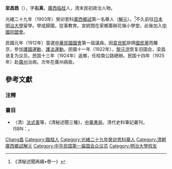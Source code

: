 <!---{{明清人物信息框
| 姓名 = 
| 原名 =
| 圖片名稱= 
| 圖片大小 = 180px
| 圖片說明 = 
| 最高職務 = 
| 國家 = 
| 爵位 =
| 籍貫 = [[]][[|]][[]]
| 族裔 = 漢族
| 旗籍 = 
| 字號 = 
| 諡號 = 
| 出生日期 = [[]]年（年）
| 出生地點 = 
| 逝世日期 = [[]]年（年）
| 逝世地點 = 
| 墓葬 =
| 配偶 =
| 親屬 = 
| 出身 = 
*
| 經歷 = 
| 著作 =
}}--->
'''梁昌誥'''（{{bd|1880年||1926年||Liang梁}}），字'''右真'''，[[廣西|廣西]][[臨桂縣|临桂]]人，清末民初政治人物。

光緒二十九年（1903年）癸卯恩科[[廣西|廣西]][[鄉試|鄉試]]第一名舉人（[[解元|解元]]）。<ref>《清秘述聞再續•卷一》</ref>不久前往[[日本|日本]][[明治大學|明治大學]]留學。學成歸國，從事教育。宣統間在家鄉籌辦花嶺小學堂。此後加入[[中國同盟會|中國同盟會]]。

民國元年（1912年）當選[[中華民國國會|中華民國國會]]第一屆議員。因[[袁世凱|袁世凱]]排擠[[國民黨|國民黨]]而離京，參加[[護國運動|護國運動]]、[[護法運動|護法運動]]。民國十一年（1922年），[[黎元洪|黎元洪]]恢复旧国会，梁昌诰复为议员。民国十三年（1924年）返鄉，任桂南公路總辦。民国十四年（1925年）赴[[廣州|廣州]]治病。次年在廣州病故。

== 參考文獻 ==
=== 注釋 ===
{{reflist}}

=== 書目 ===
*（清）[[法式善|法式善]]等，《清秘述聞三種》，[[中華書局|中華書局]]，清代史料筆記叢刊，ISBN：{{ISBN|7101017428}}。

{{Authority control}}
{{DEFAULTSORT:Liang梁}}
[[Category:梁姓|Chang昌]]
[[Category:臨桂人|Category:臨桂人]]
[[Category:光緒二十九年癸卯恩科舉人|Category:光緒二十九年癸卯恩科舉人]]
[[Category:清朝廣西鄉試解元|Category:清朝廣西鄉試解元]]
[[Category:中华民国第一届国会众议员|Category:中华民国第一届国会众议员]]
[[Category:明治大學校友|Category:明治大學校友]]